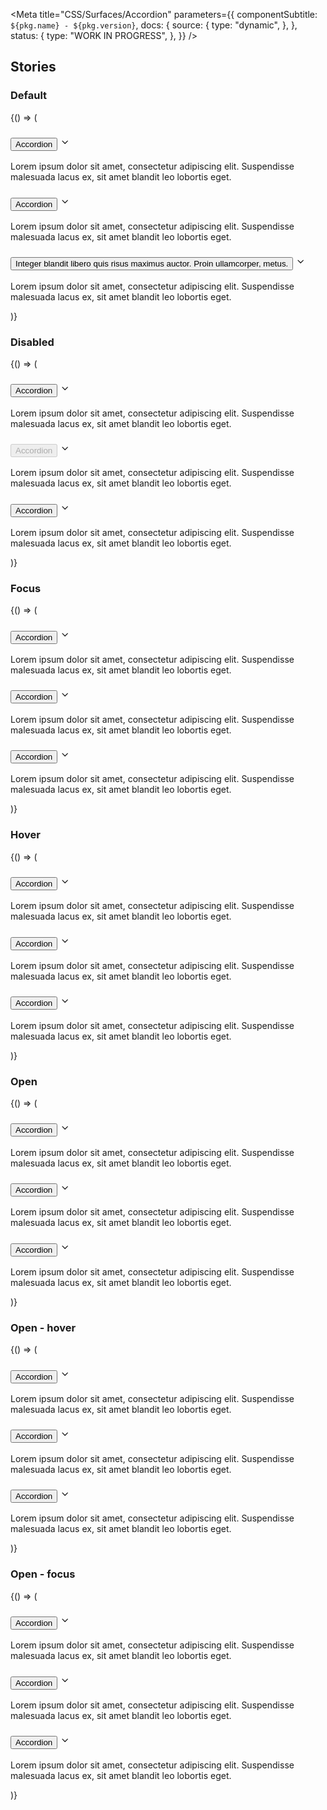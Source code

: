 

<Meta
  title="CSS/Surfaces/Accordion"
  parameters={{
    componentSubtitle: `${pkg.name} - ${pkg.version}`,
    docs: {
      source: {
        type: "dynamic",
      },
    },
    status: {
      type: "WORK IN PROGRESS",
    },
  }}
/>

<Description markdown={readme} />

## Stories

### Default

<Canvas>
  <Story name="Default">
    {() => (
      <div class="denhaag-accordion">
        <div class="denhaag-accordion__container">
          <h3 class="denhaag-accordion__panel">
            <button
              aria-expanded="false"
              aria-controls="default-accordion-details-one"
              class="denhaag-accordion__title"
              id="default-accordion1id"
            >
              Accordion
            </button>
            <svg
              class="denhaag-icon"
              width="1em"
              height="1em"
              viewBox="0 0 24 24"
              fill="none"
              xmlns="http://www.w3.org/2000/svg"
              focusable="false"
              aria-hidden="true"
              shape-rendering="auto"
            >
              <path
                d="M5.293 8.293a1 1 0 011.414 0L12 13.586l5.293-5.293a1 1 0 111.414 1.414l-6 6a1 1 0 01-1.414 0l-6-6a1 1 0 010-1.414z"
                fill="currentColor"
              ></path>
            </svg>
          </h3>
          <div
            id="default-accordion-details-one"
            role="region"
            aria-labelledby="default-accordion1id"
            class="denhaag-accordion__details"
          >
            <p class="utrecht-paragraph">
              Lorem ipsum dolor sit amet, consectetur adipiscing elit. Suspendisse malesuada lacus ex, sit amet blandit
              leo lobortis eget.
            </p>
          </div>
        </div>
        <div class="denhaag-accordion__container">
          <h3 class="denhaag-accordion__panel">
            <button
              aria-expanded="false"
              aria-controls="default-accordion-details-two"
              class="denhaag-accordion__title"
              id="default-accordion2id"
            >
              Accordion
            </button>
            <svg
              class="denhaag-icon"
              width="1em"
              height="1em"
              viewBox="0 0 24 24"
              fill="none"
              xmlns="http://www.w3.org/2000/svg"
              focusable="false"
              aria-hidden="true"
              shape-rendering="auto"
            >
              <path
                d="M5.293 8.293a1 1 0 011.414 0L12 13.586l5.293-5.293a1 1 0 111.414 1.414l-6 6a1 1 0 01-1.414 0l-6-6a1 1 0 010-1.414z"
                fill="currentColor"
              ></path>
            </svg>
          </h3>
          <div
            id="default-accordion-details-two"
            role="region"
            aria-labelledby="default-accordion2id"
            class="denhaag-accordion__details"
          >
            <p class="utrecht-paragraph">
              Lorem ipsum dolor sit amet, consectetur adipiscing elit. Suspendisse malesuada lacus ex, sit amet blandit
              leo lobortis eget.
            </p>
          </div>
        </div>
        <div class="denhaag-accordion__container">
          <h3 class="denhaag-accordion__panel">
            <button
              aria-expanded="false"
              aria-controls="default-accordion-details-three"
              class="denhaag-accordion__title"
              id="default-accordion3id"
            >
              Integer blandit libero quis risus maximus auctor. Proin ullamcorper, metus.
            </button>
            <svg
              class="denhaag-icon"
              width="1em"
              height="1em"
              viewBox="0 0 24 24"
              fill="none"
              xmlns="http://www.w3.org/2000/svg"
              focusable="false"
              aria-hidden="true"
              shape-rendering="auto"
            >
              <path
                d="M5.293 8.293a1 1 0 011.414 0L12 13.586l5.293-5.293a1 1 0 111.414 1.414l-6 6a1 1 0 01-1.414 0l-6-6a1 1 0 010-1.414z"
                fill="currentColor"
              ></path>
            </svg>
          </h3>
          <div
            id="default-accordion-details-three"
            role="region"
            aria-labelledby="default-accordion3id"
            class="denhaag-accordion__details"
          >
            <p class="utrecht-paragraph">
              Lorem ipsum dolor sit amet, consectetur adipiscing elit. Suspendisse malesuada lacus ex, sit amet blandit
              leo lobortis eget.
            </p>
          </div>
        </div>
      </div>
    )}
  </Story>
</Canvas>

### Disabled

<Canvas>
  <Story name="Disabled">
    {() => (
      <div class="denhaag-accordion">
        <div class="denhaag-accordion__container">
          <h3 class="denhaag-accordion__panel">
            <button
              aria-expanded="false"
              aria-controls="disabled-accordion-details-one"
              class="denhaag-accordion__title"
              id="disabled-accordion1id"
            >
              Accordion
            </button>
            <svg
              class="denhaag-icon"
              width="1em"
              height="1em"
              viewBox="0 0 24 24"
              fill="none"
              xmlns="http://www.w3.org/2000/svg"
              focusable="false"
              aria-hidden="true"
              shape-rendering="auto"
            >
              <path
                d="M5.293 8.293a1 1 0 011.414 0L12 13.586l5.293-5.293a1 1 0 111.414 1.414l-6 6a1 1 0 01-1.414 0l-6-6a1 1 0 010-1.414z"
                fill="currentColor"
              ></path>
            </svg>
          </h3>
          <div
            id="disabled-accordion-details-one"
            role="region"
            aria-labelledby="disabled-accordion1id"
            class="denhaag-accordion__details"
          >
            <p class="utrecht-paragraph">
              Lorem ipsum dolor sit amet, consectetur adipiscing elit. Suspendisse malesuada lacus ex, sit amet blandit
              leo lobortis eget.
            </p>
          </div>
        </div>
        <div class="denhaag-accordion__container">
          <h3 class="denhaag-accordion__panel">
            <button
              aria-expanded="false"
              aria-controls="disabled-accordion-details-two"
              class="denhaag-accordion__title denhaag-accordion__title--disabled"
              id="disabled-accordion2id"
              disabled
            >
              Accordion
            </button>
            <svg
              class="denhaag-icon"
              width="1em"
              height="1em"
              viewBox="0 0 24 24"
              fill="none"
              xmlns="http://www.w3.org/2000/svg"
              focusable="false"
              aria-hidden="true"
              shape-rendering="auto"
            >
              <path
                d="M5.293 8.293a1 1 0 011.414 0L12 13.586l5.293-5.293a1 1 0 111.414 1.414l-6 6a1 1 0 01-1.414 0l-6-6a1 1 0 010-1.414z"
                fill="currentColor"
              ></path>
            </svg>
          </h3>
          <div
            id="disabled-accordion-details-two"
            role="region"
            aria-labelledby="disabled-accordion2id"
            class="denhaag-accordion__details"
          >
            <p class="utrecht-paragraph">
              Lorem ipsum dolor sit amet, consectetur adipiscing elit. Suspendisse malesuada lacus ex, sit amet blandit
              leo lobortis eget.
            </p>
          </div>
        </div>
        <div class="denhaag-accordion__container">
          <h3 class="denhaag-accordion__panel">
            <button
              aria-expanded="false"
              aria-controls="disabled-accordion-details-three"
              class="denhaag-accordion__title"
              id="disabled-accordion3id"
            >
              Accordion
            </button>
            <svg
              class="denhaag-icon"
              width="1em"
              height="1em"
              viewBox="0 0 24 24"
              fill="none"
              xmlns="http://www.w3.org/2000/svg"
              focusable="false"
              aria-hidden="true"
              shape-rendering="auto"
            >
              <path
                d="M5.293 8.293a1 1 0 011.414 0L12 13.586l5.293-5.293a1 1 0 111.414 1.414l-6 6a1 1 0 01-1.414 0l-6-6a1 1 0 010-1.414z"
                fill="currentColor"
              ></path>
            </svg>
          </h3>
          <div
            id="disabled-accordion-details-three"
            role="region"
            aria-labelledby="disabled-accordion3id"
            class="denhaag-accordion__details"
          >
            <p class="utrecht-paragraph">
              Lorem ipsum dolor sit amet, consectetur adipiscing elit. Suspendisse malesuada lacus ex, sit amet blandit
              leo lobortis eget.
            </p>
          </div>
        </div>
      </div>
    )}
  </Story>
</Canvas>

### Focus

<Canvas>
  <Story name="Focus">
    {() => (
      <div class="denhaag-accordion">
        <div class="denhaag-accordion__container">
          <h3 class="denhaag-accordion__panel">
            <button
              aria-expanded="false"
              aria-controls="focus-accordion-details-one"
              class="denhaag-accordion__title"
              id="focus-accordion1id"
            >
              Accordion
            </button>
            <svg
              class="denhaag-icon"
              width="1em"
              height="1em"
              viewBox="0 0 24 24"
              fill="none"
              xmlns="http://www.w3.org/2000/svg"
              focusable="false"
              aria-hidden="true"
              shape-rendering="auto"
            >
              <path
                d="M5.293 8.293a1 1 0 011.414 0L12 13.586l5.293-5.293a1 1 0 111.414 1.414l-6 6a1 1 0 01-1.414 0l-6-6a1 1 0 010-1.414z"
                fill="currentColor"
              ></path>
            </svg>
          </h3>
          <div
            id="focus-accordion-details-one"
            role="region"
            aria-labelledby="focus-accordion1id"
            class="denhaag-accordion__details"
          >
            <p class="utrecht-paragraph">
              Lorem ipsum dolor sit amet, consectetur adipiscing elit. Suspendisse malesuada lacus ex, sit amet blandit
              leo lobortis eget.
            </p>
          </div>
        </div>
        <div class="denhaag-accordion__container">
          <h3 class="denhaag-accordion__panel">
            <button
              aria-expanded="false"
              aria-controls="focus-accordion-details-two"
              class="denhaag-accordion__title denhaag-accordion__title--focus"
              id="focus-accordion2id"
            >
              Accordion
            </button>
            <svg
              class="denhaag-icon"
              width="1em"
              height="1em"
              viewBox="0 0 24 24"
              fill="none"
              xmlns="http://www.w3.org/2000/svg"
              focusable="false"
              aria-hidden="true"
              shape-rendering="auto"
            >
              <path
                d="M5.293 8.293a1 1 0 011.414 0L12 13.586l5.293-5.293a1 1 0 111.414 1.414l-6 6a1 1 0 01-1.414 0l-6-6a1 1 0 010-1.414z"
                fill="currentColor"
              ></path>
            </svg>
          </h3>
          <div
            id="focus-accordion-details-two"
            role="region"
            aria-labelledby="focus-accordion2id"
            class="denhaag-accordion__details"
          >
            <p class="utrecht-paragraph">
              Lorem ipsum dolor sit amet, consectetur adipiscing elit. Suspendisse malesuada lacus ex, sit amet blandit
              leo lobortis eget.
            </p>
          </div>
        </div>
        <div class="denhaag-accordion__container">
          <h3 class="denhaag-accordion__panel">
            <button
              aria-expanded="false"
              aria-controls="focus-accordion-details-three"
              class="denhaag-accordion__title"
              id="focus-accordion3id"
            >
              Accordion
            </button>
            <svg
              class="denhaag-icon"
              width="1em"
              height="1em"
              viewBox="0 0 24 24"
              fill="none"
              xmlns="http://www.w3.org/2000/svg"
              focusable="false"
              aria-hidden="true"
              shape-rendering="auto"
            >
              <path
                d="M5.293 8.293a1 1 0 011.414 0L12 13.586l5.293-5.293a1 1 0 111.414 1.414l-6 6a1 1 0 01-1.414 0l-6-6a1 1 0 010-1.414z"
                fill="currentColor"
              ></path>
            </svg>
          </h3>
          <div
            id="focus-accordion-details-three"
            role="region"
            aria-labelledby="focus-accordion3id"
            class="denhaag-accordion__details"
          >
            <p class="utrecht-paragraph">
              Lorem ipsum dolor sit amet, consectetur adipiscing elit. Suspendisse malesuada lacus ex, sit amet blandit
              leo lobortis eget.
            </p>
          </div>
        </div>
      </div>
    )}
  </Story>
</Canvas>

### Hover

<Canvas>
  <Story name="Hover">
    {() => (
      <div class="denhaag-accordion">
        <div class="denhaag-accordion__container">
          <h3 class="denhaag-accordion__panel">
            <button
              aria-expanded="false"
              aria-controls="hover-accordion-details-one"
              class="denhaag-accordion__title"
              id="hover-accordion1id"
            >
              Accordion
            </button>
            <svg
              class="denhaag-icon"
              width="1em"
              height="1em"
              viewBox="0 0 24 24"
              fill="none"
              xmlns="http://www.w3.org/2000/svg"
              focusable="false"
              aria-hidden="true"
              shape-rendering="auto"
            >
              <path
                d="M5.293 8.293a1 1 0 011.414 0L12 13.586l5.293-5.293a1 1 0 111.414 1.414l-6 6a1 1 0 01-1.414 0l-6-6a1 1 0 010-1.414z"
                fill="currentColor"
              ></path>
            </svg>
          </h3>
          <div
            id="hover-accordion-details-one"
            role="region"
            aria-labelledby="hover-accordion1id"
            class="denhaag-accordion__details"
          >
            <p class="utrecht-paragraph">
              Lorem ipsum dolor sit amet, consectetur adipiscing elit. Suspendisse malesuada lacus ex, sit amet blandit
              leo lobortis eget.
            </p>
          </div>
        </div>
        <div class="denhaag-accordion__container">
          <h3 class="denhaag-accordion__panel denhaag-accordion__panel--hover">
            <button
              aria-expanded="false"
              aria-controls="hover-accordion-details-two"
              class="denhaag-accordion__title"
              id="hover-accordion2id"
            >
              Accordion
            </button>
            <svg
              class="denhaag-icon"
              width="1em"
              height="1em"
              viewBox="0 0 24 24"
              fill="none"
              xmlns="http://www.w3.org/2000/svg"
              focusable="false"
              aria-hidden="true"
              shape-rendering="auto"
            >
              <path
                d="M5.293 8.293a1 1 0 011.414 0L12 13.586l5.293-5.293a1 1 0 111.414 1.414l-6 6a1 1 0 01-1.414 0l-6-6a1 1 0 010-1.414z"
                fill="currentColor"
              ></path>
            </svg>
          </h3>
          <div
            id="hover-accordion-details-two"
            role="region"
            aria-labelledby="hover-accordion2id"
            class="denhaag-accordion__details"
          >
            <p class="utrecht-paragraph">
              Lorem ipsum dolor sit amet, consectetur adipiscing elit. Suspendisse malesuada lacus ex, sit amet blandit
              leo lobortis eget.
            </p>
          </div>
        </div>
        <div class="denhaag-accordion__container">
          <h3 class="denhaag-accordion__panel">
            <button
              aria-expanded="false"
              aria-controls="hover-accordion-details-three"
              class="denhaag-accordion__title"
              id="hover-accordion3id"
            >
              Accordion
            </button>
            <svg
              class="denhaag-icon"
              width="1em"
              height="1em"
              viewBox="0 0 24 24"
              fill="none"
              xmlns="http://www.w3.org/2000/svg"
              focusable="false"
              aria-hidden="true"
              shape-rendering="auto"
            >
              <path
                d="M5.293 8.293a1 1 0 011.414 0L12 13.586l5.293-5.293a1 1 0 111.414 1.414l-6 6a1 1 0 01-1.414 0l-6-6a1 1 0 010-1.414z"
                fill="currentColor"
              ></path>
            </svg>
          </h3>
          <div
            id="hover-accordion-details-three"
            role="region"
            aria-labelledby="hover-accordion3id"
            class="denhaag-accordion__details"
          >
            <p class="utrecht-paragraph">
              Lorem ipsum dolor sit amet, consectetur adipiscing elit. Suspendisse malesuada lacus ex, sit amet blandit
              leo lobortis eget.
            </p>
          </div>
        </div>
      </div>
    )}
  </Story>
</Canvas>

### Open

<Canvas>
  <Story name="Open">
    {() => (
      <div class="denhaag-accordion">
        <div class="denhaag-accordion__container">
          <h3 class="denhaag-accordion__panel">
            <button
              aria-expanded="false"
              aria-controls="open-accordion-details-one"
              class="denhaag-accordion__title"
              id="open-accordion1id"
            >
              Accordion
            </button>
            <svg
              class="denhaag-icon"
              width="1em"
              height="1em"
              viewBox="0 0 24 24"
              fill="none"
              xmlns="http://www.w3.org/2000/svg"
              focusable="false"
              aria-hidden="true"
              shape-rendering="auto"
            >
              <path
                d="M5.293 8.293a1 1 0 011.414 0L12 13.586l5.293-5.293a1 1 0 111.414 1.414l-6 6a1 1 0 01-1.414 0l-6-6a1 1 0 010-1.414z"
                fill="currentColor"
              ></path>
            </svg>
          </h3>
          <div
            id="open-accordion-details-one"
            role="region"
            aria-labelledby="open-accordion1id"
            class="denhaag-accordion__details"
          >
            <p class="utrecht-paragraph">
              Lorem ipsum dolor sit amet, consectetur adipiscing elit. Suspendisse malesuada lacus ex, sit amet blandit
              leo lobortis eget.
            </p>
          </div>
        </div>
        <div class="denhaag-accordion__container denhaag-accordion__container--open" open>
          <h3 class="denhaag-accordion__panel">
            <button
              aria-expanded="true"
              aria-controls="open-accordion-details-two"
              class="denhaag-accordion__title"
              id="open-accordion2id"
            >
              Accordion
            </button>
            <svg
              class="denhaag-icon"
              width="1em"
              height="1em"
              viewBox="0 0 24 24"
              fill="none"
              xmlns="http://www.w3.org/2000/svg"
              focusable="false"
              aria-hidden="true"
              shape-rendering="auto"
            >
              <path
                d="M5.293 8.293a1 1 0 011.414 0L12 13.586l5.293-5.293a1 1 0 111.414 1.414l-6 6a1 1 0 01-1.414 0l-6-6a1 1 0 010-1.414z"
                fill="currentColor"
              ></path>
            </svg>
          </h3>
          <div
            id="open-accordion-details-two"
            role="region"
            aria-labelledby="open-accordion2id"
            class="denhaag-accordion__details"
          >
            <p class="utrecht-paragraph">
              Lorem ipsum dolor sit amet, consectetur adipiscing elit. Suspendisse malesuada lacus ex, sit amet blandit
              leo lobortis eget.
            </p>
          </div>
        </div>
        <div class="denhaag-accordion__container">
          <h3 class="denhaag-accordion__panel">
            <button
              aria-expanded="false"
              aria-controls="open-accordion-details-three"
              class="denhaag-accordion__title"
              id="open-accordion3id"
            >
              Accordion
            </button>
            <svg
              class="denhaag-icon"
              width="1em"
              height="1em"
              viewBox="0 0 24 24"
              fill="none"
              xmlns="http://www.w3.org/2000/svg"
              focusable="false"
              aria-hidden="true"
              shape-rendering="auto"
            >
              <path
                d="M5.293 8.293a1 1 0 011.414 0L12 13.586l5.293-5.293a1 1 0 111.414 1.414l-6 6a1 1 0 01-1.414 0l-6-6a1 1 0 010-1.414z"
                fill="currentColor"
              ></path>
            </svg>
          </h3>
          <div
            id="open-accordion-details-three"
            role="region"
            aria-labelledby="open-accordion3id"
            class="denhaag-accordion__details"
          >
            <p class="utrecht-paragraph">
              Lorem ipsum dolor sit amet, consectetur adipiscing elit. Suspendisse malesuada lacus ex, sit amet blandit
              leo lobortis eget.
            </p>
          </div>
        </div>
      </div>
    )}
  </Story>
</Canvas>

### Open - hover

<Canvas>
  <Story name="Open - hover">
    {() => (
      <div class="denhaag-accordion">
        <div class="denhaag-accordion__container">
          <h3 class="denhaag-accordion__panel">
            <button
              aria-expanded="false"
              aria-controls="open-accordion-details-one"
              class="denhaag-accordion__title"
              id="open-accordion1id"
            >
              Accordion
            </button>
            <svg
              class="denhaag-icon"
              width="1em"
              height="1em"
              viewBox="0 0 24 24"
              fill="none"
              xmlns="http://www.w3.org/2000/svg"
              focusable="false"
              aria-hidden="true"
              shape-rendering="auto"
            >
              <path
                d="M5.293 8.293a1 1 0 011.414 0L12 13.586l5.293-5.293a1 1 0 111.414 1.414l-6 6a1 1 0 01-1.414 0l-6-6a1 1 0 010-1.414z"
                fill="currentColor"
              ></path>
            </svg>
          </h3>
          <div
            id="open-accordion-details-one"
            role="region"
            aria-labelledby="open-accordion1id"
            class="denhaag-accordion__details"
          >
            <p class="utrecht-paragraph">
              Lorem ipsum dolor sit amet, consectetur adipiscing elit. Suspendisse malesuada lacus ex, sit amet blandit
              leo lobortis eget.
            </p>
          </div>
        </div>
        <div class="denhaag-accordion__container denhaag-accordion__container--open" open>
          <h3 class="denhaag-accordion__panel denhaag-accordion__panel--hover">
            <button
              aria-expanded="true"
              aria-controls="open-accordion-details-two"
              class="denhaag-accordion__title"
              id="open-accordion2id"
            >
              Accordion
            </button>
            <svg
              class="denhaag-icon"
              width="1em"
              height="1em"
              viewBox="0 0 24 24"
              fill="none"
              xmlns="http://www.w3.org/2000/svg"
              focusable="false"
              aria-hidden="true"
              shape-rendering="auto"
            >
              <path
                d="M5.293 8.293a1 1 0 011.414 0L12 13.586l5.293-5.293a1 1 0 111.414 1.414l-6 6a1 1 0 01-1.414 0l-6-6a1 1 0 010-1.414z"
                fill="currentColor"
              ></path>
            </svg>
          </h3>
          <div
            id="open-accordion-details-two"
            role="region"
            aria-labelledby="open-accordion2id"
            class="denhaag-accordion__details"
          >
            <p class="utrecht-paragraph">
              Lorem ipsum dolor sit amet, consectetur adipiscing elit. Suspendisse malesuada lacus ex, sit amet blandit
              leo lobortis eget.
            </p>
          </div>
        </div>
        <div class="denhaag-accordion__container">
          <h3 class="denhaag-accordion__panel">
            <button
              aria-expanded="false"
              aria-controls="open-accordion-details-three"
              class="denhaag-accordion__title"
              id="open-accordion3id"
            >
              Accordion
            </button>
            <svg
              class="denhaag-icon"
              width="1em"
              height="1em"
              viewBox="0 0 24 24"
              fill="none"
              xmlns="http://www.w3.org/2000/svg"
              focusable="false"
              aria-hidden="true"
              shape-rendering="auto"
            >
              <path
                d="M5.293 8.293a1 1 0 011.414 0L12 13.586l5.293-5.293a1 1 0 111.414 1.414l-6 6a1 1 0 01-1.414 0l-6-6a1 1 0 010-1.414z"
                fill="currentColor"
              ></path>
            </svg>
          </h3>
          <div
            id="open-accordion-details-three"
            role="region"
            aria-labelledby="open-accordion3id"
            class="denhaag-accordion__details"
          >
            <p class="utrecht-paragraph">
              Lorem ipsum dolor sit amet, consectetur adipiscing elit. Suspendisse malesuada lacus ex, sit amet blandit
              leo lobortis eget.
            </p>
          </div>
        </div>
      </div>
    )}
  </Story>
</Canvas>

### Open - focus

<Canvas>
  <Story name="Open - focus">
    {() => (
      <div class="denhaag-accordion">
        <div class="denhaag-accordion__container">
          <h3 class="denhaag-accordion__panel">
            <button
              aria-expanded="false"
              aria-controls="open-accordion-details-one"
              class="denhaag-accordion__title"
              id="open-accordion1id"
            >
              Accordion
            </button>
            <svg
              class="denhaag-icon"
              width="1em"
              height="1em"
              viewBox="0 0 24 24"
              fill="none"
              xmlns="http://www.w3.org/2000/svg"
              focusable="false"
              aria-hidden="true"
              shape-rendering="auto"
            >
              <path
                d="M5.293 8.293a1 1 0 011.414 0L12 13.586l5.293-5.293a1 1 0 111.414 1.414l-6 6a1 1 0 01-1.414 0l-6-6a1 1 0 010-1.414z"
                fill="currentColor"
              ></path>
            </svg>
          </h3>
          <div
            id="open-accordion-details-one"
            role="region"
            aria-labelledby="open-accordion1id"
            class="denhaag-accordion__details"
          >
            <p class="utrecht-paragraph">
              Lorem ipsum dolor sit amet, consectetur adipiscing elit. Suspendisse malesuada lacus ex, sit amet blandit
              leo lobortis eget.
            </p>
          </div>
        </div>
        <div class="denhaag-accordion__container denhaag-accordion__container--open" open>
          <h3 class="denhaag-accordion__panel">
            <button
              aria-expanded="true"
              aria-controls="open-accordion-details-two"
              class="denhaag-accordion__title denhaag-accordion__title--focus"
              id="open-accordion2id"
            >
              Accordion
            </button>
            <svg
              class="denhaag-icon"
              width="1em"
              height="1em"
              viewBox="0 0 24 24"
              fill="none"
              xmlns="http://www.w3.org/2000/svg"
              focusable="false"
              aria-hidden="true"
              shape-rendering="auto"
            >
              <path
                d="M5.293 8.293a1 1 0 011.414 0L12 13.586l5.293-5.293a1 1 0 111.414 1.414l-6 6a1 1 0 01-1.414 0l-6-6a1 1 0 010-1.414z"
                fill="currentColor"
              ></path>
            </svg>
          </h3>
          <div
            id="open-accordion-details-two"
            role="region"
            aria-labelledby="open-accordion2id"
            class="denhaag-accordion__details"
          >
            <p class="utrecht-paragraph">
              Lorem ipsum dolor sit amet, consectetur adipiscing elit. Suspendisse malesuada lacus ex, sit amet blandit
              leo lobortis eget.
            </p>
          </div>
        </div>
        <div class="denhaag-accordion__container">
          <h3 class="denhaag-accordion__panel">
            <button
              aria-expanded="false"
              aria-controls="open-accordion-details-three"
              class="denhaag-accordion__title"
              id="open-accordion3id"
            >
              Accordion
            </button>
            <svg
              class="denhaag-icon"
              width="1em"
              height="1em"
              viewBox="0 0 24 24"
              fill="none"
              xmlns="http://www.w3.org/2000/svg"
              focusable="false"
              aria-hidden="true"
              shape-rendering="auto"
            >
              <path
                d="M5.293 8.293a1 1 0 011.414 0L12 13.586l5.293-5.293a1 1 0 111.414 1.414l-6 6a1 1 0 01-1.414 0l-6-6a1 1 0 010-1.414z"
                fill="currentColor"
              ></path>
            </svg>
          </h3>
          <div
            id="open-accordion-details-three"
            role="region"
            aria-labelledby="open-accordion3id"
            class="denhaag-accordion__details"
          >
            <p class="utrecht-paragraph">
              Lorem ipsum dolor sit amet, consectetur adipiscing elit. Suspendisse malesuada lacus ex, sit amet blandit
              leo lobortis eget.
            </p>
          </div>
        </div>
      </div>
    )}
  </Story>
</Canvas>
